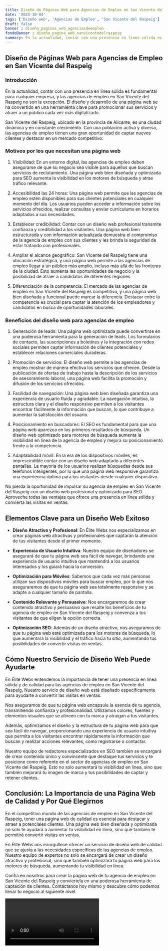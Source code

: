 ```yaml
---
title: Diseño de Páginas Web para Agencias de Empleo en San Vicente del Raspeig
date: '2023-10-04'
tags: ['Diseño web', 'Agencias de Empleo', 'San Vicente del Raspeig']
draft: false
banner : diseño_paginas_web_agenciasdeempleo
fondoBanner : diseño_pagina_web_sanvicentedelraspeig
summary: En la actualidad, contar con una presencia en línea sólida es fundamental para cualquier empresa, y las agencias de empleo en San Vicente del Raspeig no son la excepción. El diseño y desarrollo de una página web se ha convertido en una herramienta clave para promocionar sus servicios y atraer a un público cada vez más digitalizado.
---
```


## Diseño de Páginas Web para Agencias de Empleo en San Vicente del Raspeig

### Introducción

En la actualidad, contar con una presencia en línea sólida es fundamental para cualquier empresa, y las agencias de empleo en San Vicente del Raspeig no son la excepción. El diseño y desarrollo de una página web se ha convertido en una herramienta clave para promocionar sus servicios y atraer a un público cada vez más digitalizado.

San Vicente del Raspeig, ubicado en la provincia de Alicante, es una ciudad dinámica y en constante crecimiento. Con una población activa y diversa, las agencias de empleo tienen una gran oportunidad de captar nuevos clientes y destacar en un mercado competitivo.

### Motivos por los que necesitan una página web

1. Visibilidad: En un entorno digital, las agencias de empleo deben asegurarse de que su negocio sea visible para aquellos que buscan servicios de reclutamiento. Una página web bien diseñada y optimizada para SEO aumenta la visibilidad en los motores de búsqueda y atrae tráfico relevante.

2. Accesibilidad las 24 horas: Una página web permite que las agencias de empleo estén disponibles para sus clientes potenciales en cualquier momento del día. Los usuarios pueden acceder a información sobre los servicios ofrecidos, realizar consultas y enviar currículums en horarios adaptados a sus necesidades.

3. Establecer credibilidad: Contar con un diseño web profesional transmite confianza y credibilidad a los visitantes. Una página web bien estructurada y con información actualizada demuestra el compromiso de la agencia de empleo con sus clientes y les brinda la seguridad de estar tratando con profesionales.

4. Ampliar el alcance geográfico: San Vicente del Raspeig tiene una ubicación estratégica, y una página web permite a las agencias de empleo llegar a un público más amplio, incluso más allá de las fronteras de la ciudad. Esto aumenta las oportunidades de negocio y la posibilidad de atraer a candidatos de diferentes regiones.

5. Diferenciación de la competencia: El mercado de las agencias de empleo en San Vicente del Raspeig es competitivo, y una página web bien diseñada y funcional puede marcar la diferencia. Destacar entre la competencia es crucial para captar la atención de los empleadores y candidatos en busca de oportunidades laborales.

### Beneficios del diseño web para agencias de empleo

1. Generación de leads: Una página web optimizada puede convertirse en una poderosa herramienta para la generación de leads. Los formularios de contacto, las suscripciones a boletines y la integración con redes sociales permiten captar información de clientes potenciales y establecer relaciones comerciales duraderas.

2. Promoción de servicios: El diseño web permite a las agencias de empleo mostrar de manera efectiva los servicios que ofrecen. Desde la publicación de ofertas de trabajo hasta la descripción de los servicios de asesoramiento laboral, una página web facilita la promoción y difusión de los servicios ofrecidos.

3. Facilidad de navegación: Una página web bien diseñada garantiza una experiencia de usuario fluida y agradable. La navegación intuitiva, la estructura clara y el diseño responsivo permiten a los visitantes encontrar fácilmente la información que buscan, lo que contribuye a aumentar la satisfacción del usuario.

4. Posicionamiento en buscadores: El SEO es fundamental para que una página web aparezca en los primeros resultados de búsqueda. Un diseño web optimizado para motores de búsqueda aumenta la visibilidad en línea de la agencia de empleo y mejora su posicionamiento frente a la competencia.

5. Adaptabilidad móvil: En la era de los dispositivos móviles, es imprescindible contar con un diseño web adaptado a diferentes pantallas. La mayoría de los usuarios realizan búsquedas desde sus teléfonos inteligentes, por lo que una página web responsive garantiza una experiencia óptima para los visitantes desde cualquier dispositivo.

No pierda la oportunidad de impulsar su agencia de empleo en San Vicente del Raspeig con un diseño web profesional y optimizado para SEO. Aproveche todas las ventajas que ofrece una presencia en línea sólida y convierta las visitas en ventas.

<GifSeo />

<Cta />

## Elementos Clave para un Diseño Web Exitoso

- **Diseño Atractivo y Profesional**: En Élite Webs nos especializamos en crear páginas web atractivas y profesionales que captarán la atención de tus visitantes desde el primer momento.

- **Experiencia de Usuario Intuitiva**: Nuestro equipo de diseñadores se asegurará de que tu página web sea fácil de navegar, brindando una experiencia de usuario intuitiva que mantendrá a los usuarios interesados y los guiará hacia la conversión.

- **Optimización para Móviles**: Sabemos que cada vez más personas utilizan sus dispositivos móviles para buscar empleo, por lo que nos aseguraremos de que tu página web sea totalmente responsive y se adapte a cualquier tamaño de pantalla.

- **Contenido Relevante y Persuasivo**: Nos encargaremos de crear contenido atractivo y persuasivo que resalte los beneficios de tu agencia de empleo en San Vicente del Raspeig y convenza a tus visitantes de que eligen la opción correcta.

- **Optimización SEO**: Además de un diseño atractivo, nos aseguramos de que tu página web esté optimizada para los motores de búsqueda, lo que aumentará la visibilidad y el tráfico hacia tu sitio, aumentando tus posibilidades de convertir visitas en ventas.

## Cómo Nuestro Servicio de Diseño Web Puede Ayudarte

En Élite Webs entendemos la importancia de tener una presencia en línea sólida y de calidad para las agencias de empleo en San Vicente del Raspeig. Nuestro servicio de diseño web está diseñado específicamente para ayudarte a convertir las visitas en ventas.

Nos aseguramos de que tu página web encapsule la esencia de tu agencia, transmitiendo confianza y profesionalidad. Utilizamos colores, fuentes y elementos visuales que se alineen con tu marca y atraigan a tus visitantes.

Además, optimizamos el diseño y la estructura de tu página web para que sea fácil de navegar, proporcionando una experiencia de usuario intuitiva que permita a los visitantes encontrar rápidamente la información que buscan y realizar acciones relevantes, como registrarse o contactar.

Nuestro equipo de redactores especializados en SEO también se encargará de crear contenido único y convincente que destaque tus servicios y te posicione como referente en el sector de agencias de empleo en San Vicente del Raspeig. Esto no solo aumentará tu visibilidad en línea, sino que también mejorará tu imagen de marca y tus posibilidades de captar y retener clientes.

## Conclusión: La Importancia de una Página Web de Calidad y Por Qué Elegirnos

En el competitivo mundo de las agencias de empleo en San Vicente del Raspeig, tener una página web de calidad es esencial para destacar y atraer a potenciales clientes. Una página web bien diseñada y optimizada no solo te ayudará a aumentar tu visibilidad en línea, sino que también te permitirá convertir visitas en ventas.

En Élite Webs nos enorgullece ofrecer un servicio de diseño web de calidad que se ajusta a las necesidades específicas de las agencias de empleo. Nuestro equipo de expertos no solo se encargará de crear un diseño atractivo y profesional, sino que también optimizará tu página web para los motores de búsqueda, aumentando tu visibilidad en línea.

Confía en nosotros para crear la página web de tu agencia de empleo en San Vicente del Raspeig y conviértela en una poderosa herramienta de captación de clientes. Contáctanos hoy mismo y descubre cómo podemos llevar tu negocio al siguiente nivel.

<Video />

<CtaBot job='Agencias de Empleo' city='San Vicente del Raspeig'/>

<Gmaps query='San Vicente del Raspeig+españa+maps' />